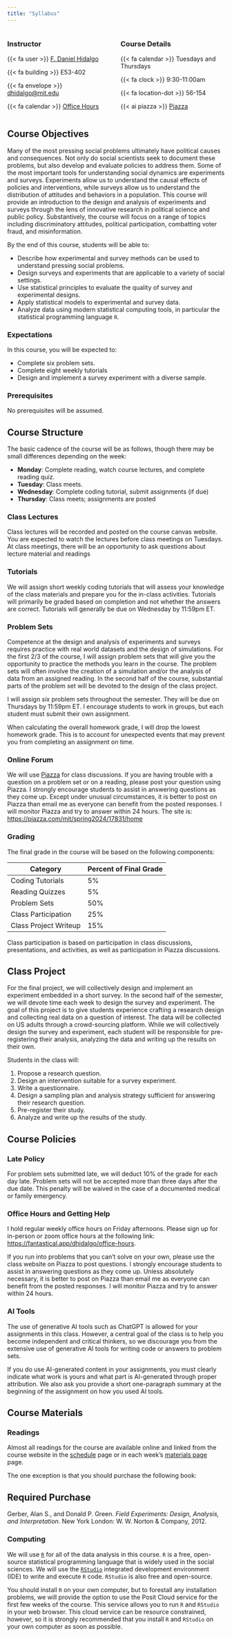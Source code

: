 ```yaml
---
title: "Syllabus"
---
```


::: {.columns}

::: {.column width="50%"}
:::: {.course-details}
### Instructor

{{< fa user >}} [F. Daniel Hidalgo](https://www.dhidalgo.me)

{{< fa building >}} E53-402

{{< fa  envelope >}} [dhidalgo@mit.edu](mailto:dhidalgo@mit.edu)

{{< fa calendar >}} [Office Hours](https://fantastical.app/dhidalgo/office-hours)

::::
:::
::: {.column width="50%"}
:::: {.course-details}
### Course Details

{{< fa calendar >}} Tuesdays and Thursdays

{{< fa clock >}} 9:30-11:00am

{{< fa location-dot >}} 56-154 

{{< ai piazza >}} [Piazza](https://piazza.com/mit/spring2024/17831/home)
::::
:::
:::

## Course Objectives

Many of the most pressing social problems ultimately have political causes and consequences. Not only do social scientists seek to document these problems, but also develop and evaluate policies to address them. Some of the most important tools for understanding social dynamics are experiments and surveys. Experiments allow us to understand the causal effects of policies and interventions, while surveys allow us to understand the distribution of attitudes and behaviors in a population. This course will provide an introduction to the design and analysis of experiments and surveys through the lens of innovative research in political science and public policy. Substantively, the course will focus on a range of topics including discriminatory attitudes, political participation, combatting voter fraud, and misinformation. 

By the end of this course, students will be able to:

-   Describe how experimental and survey methods can be used to understand pressing social problems.
-   Design surveys and experiments that are applicable to a variety of social settings.
-   Use statistical principles to evaluate the quality of survey and experimental designs.
-   Apply statistical models to experimental and survey data.
-   Analyze data using modern statistical computing tools, in particular the statistical programming language `R`.

### Expectations

In this course, you will be expected to:

-   Complete six problem sets.
-   Complete eight weekly tutorials
-   Design and implement a survey experiment with a diverse sample.

### Prerequisites

No prerequisites will be assumed.

## Course Structure

The basic cadence of the course will be as follows, though there may be small differences depending on the week:

-   **Monday**: Complete reading, watch course lectures, and complete reading quiz.
-   **Tuesday**: Class meets.
-   **Wednesday**: Complete coding tutorial, submit assignments (if due)
-   **Thursday**: Class meets; assignments are posted

### Class Lectures

Class lectures will be recorded and posted on the course canvas website. You are expected to watch the lectures before class meetings on Tuesdays. At class meetings, there will be an opportunity to ask questions about lecture material and readings

### Tutorials

We will assign short weekly coding tutorials that will assess your knowledge of the class materials and prepare you for the in-class activities. Tutorials will primarily be graded based on completion and not whether the answers are correct. Tutorials will generally be due on Wednesday by 11:59pm ET.

### Problem Sets

Competence at the design and analysis of experiments and surveys requires practice with real world datasets and the design of simulations. For the first 2/3 of the course, I will assign problem sets that will give you the opportunity to practice the methods you learn in the course. The problem sets will often involve the creation of a simulation and/or the analysis of data from an assigned reading. In the second half of the course, substantial parts of the problem set will be devoted to the design of the class project.

I will assign *six* problem sets throughout the semester. They will be due on Thursdays by 11:59pm ET. I encourage students to work in groups, but each student must submit their own assignment. 

::: {.callout-note title="Lowest Homework Grade is Dropped"}
When calculating the overall homework grade, I will drop the lowest homework grade. This is to account for unexpected events that may prevent you from completing an assignment on time.
:::

### Online Forum

We will use [Piazza](https://piazza.com/mit/spring2024/17831/home) for class discussions. If you are having trouble with a question on a problem set or on a reading, please post your question using Piazza. I strongly encourage students to assist in answering questions as they come up. Except under unusual circumstances, it is better to post on Piazza than email me as everyone can benefit from the posted responses. I will monitor Piazza and try to answer within 24 hours. The site is: [https://piazza.com/mit/spring2024/17831/home](https://piazza.com/mit/spring2024/17831/home)

### Grading

The final grade in the course will be based on the following components:

| Category            | Percent of Final Grade |
|---------------------|------------------------|
| Coding Tutorials    | 5%                     |
| Reading Quizzes     | 5%                     |
| Problem Sets        | 50%                    |
| Class Participation | 25%                    |
| Class Project Writeup      | 15%                    |

Class participation is based on participation in class discussions, presentations, and activities, as well as participation in Piazza discussions. 

## Class Project

For the final project, we will collectively design and implement an experiment embedded in a short survey. In the second half of the semester, we will devote time each week to design the survey and experiment. The goal of this project is to give students experience crafting a research design and collecting real data on a question of interest. The data will be collected on US adults through a crowd-sourcing platform.  While we will collectively design the survey and experiment, each student will be responsible for pre-registering their analysis,  analyzing the data and writing up the results on their own.

Students in the class will:

1. Propose a research question.
2. Design an intervention suitable for a survey experiment.
3. Write a questionnaire.
4. Design a sampling plan and analysis strategy sufficient for answering their research question.
5. Pre-register their study.
6. Analyze and write up the results of the study. 


## Course Policies

### Late Policy

For problem sets submitted late, we will deduct 10% of the grade for each day late. Problem sets will not be accepted more than three days after the due date. This penalty will be waived in the case of a documented medical or family emergency.

### Office Hours and Getting Help
I hold regular weekly office hours on Friday afternoons. Please sign up for in-person or zoom office hours at the following link: [https://fantastical.app/dhidalgo/office-hours](https://fantastical.app/dhidalgo/office-hours). 

If you run into problems that you can’t solve on your own, please use the class website on Piazza to post questions. I strongly encourage students to assist in answering questions as they come up. Unless absolutely necessary, it is better to post on Piazza than email me as everyone can benefit from the posted responses. I will monitor Piazza and try to answer within 24 hours.

### AI Tools

The use of generative AI tools such as ChatGPT is allowed for your assignments in this class. However, a central goal of the class is to help you become independent and critical thinkers, so we discourage you from the extensive use of generative AI tools for writing code or answers to problem sets.

If you do use AI-generated content in your assignments, you must clearly indicate what work is yours and what part is AI-generated through proper attribution. We also ask you provide a short one-paragraph summary at the beginning of the assignment on how you used AI tools. 

## Course Materials

### Readings

Almost all readings for the course are available online and linked from the course website in the [schedule](schedule.qmd) page or in each week's [materials page](materials.qmd) page.

The one exception is that you should purchase the following book: 

::: {.callout-warning}
## Required Purchase
Gerber, Alan S., and Donald P. Green. *Field Experiments: Design, Analysis, and Interpretation*.  New York London: W. W. Norton & Company, 2012.
:::

### Computing 

We will use [`R`](https://www.r-project.org/) for all of the data  analysis in this course. `R` is a free, open-source statistical programming language that is widely used in the social sciences. We will use the [`RStudio`](https://www.rstudio.com/) integrated development environment (IDE) to write and execute `R` code. `RStudio` is also free and open-source.

You should install `R` on your own computer, but to forestall any installation problems, we will provide the option to use the Posit Cloud service for the first few weeks of the course. This service allows you to run `R` and `RStudio` in your web browser. This cloud service can be resource constrained, however, so it is strongly recommended that you install `R` and `RStudio` on your own computer as soon as possible.  

